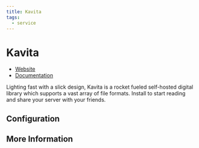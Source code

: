 ```yaml
---
title: Kavita
tags:
  - service
---
```


# Kavita

- [Website](https://www.kavitareader.com/)
- [Documentation](https://wiki.kavitareader.com/en)

Lighting fast with a slick design, Kavita is a rocket fueled self-hosted digital library which supports a vast array of file formats. Install to start reading and share your server with your friends.

## Configuration

## More Information
